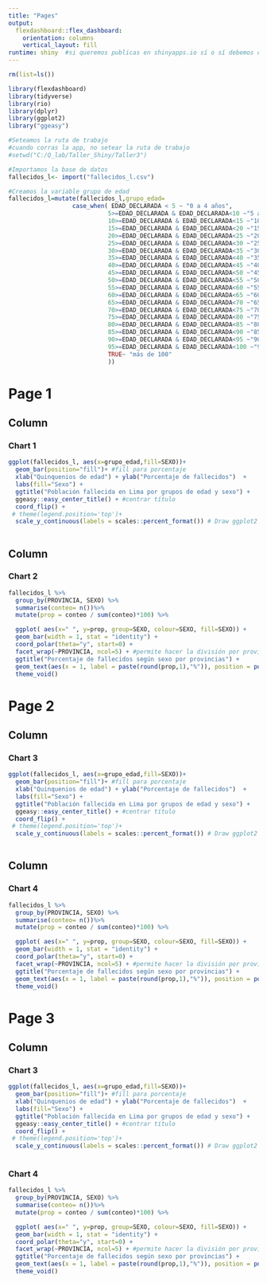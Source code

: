 ```yaml
---
title: "Pages"
output: 
  flexdashboard::flex_dashboard:
    orientation: columns
    vertical_layout: fill
runtime: shiny  #si queremos publicas en shinyapps.io sí o sí debemos colocar esta línea de código
---
```


```r
rm(list=ls())
```

```r
library(flexdashboard)
library(tidyverse)
library(rio)
library(dplyr) 
library(ggplot2)
library("ggeasy")
```

```r
#Seteamos la ruta de trabajo  
#cuando corras la app, no setear la ruta de trabajo
#setwd("C:/Q_lab/Taller_Shiny/Taller3")

#Importamos la base de datos
fallecidos_l<- import("fallecidos_l.csv")
```

```r
#Creamos la variable grupo de edad
fallecidos_l=mutate(fallecidos_l,grupo_edad=
                  case_when( EDAD_DECLARADA < 5 ~ "0 a 4 años",
                            5>=EDAD_DECLARADA & EDAD_DECLARADA<10 ~"5 a 9 años",
                            10>=EDAD_DECLARADA & EDAD_DECLARADA<15 ~"10 a 14 años",
                            15>=EDAD_DECLARADA & EDAD_DECLARADA<20 ~"15 a 19 años",
                            20>=EDAD_DECLARADA & EDAD_DECLARADA<25 ~"20 a 24 años",
                            25>=EDAD_DECLARADA & EDAD_DECLARADA<30 ~"25 a 29 años",
                            30>=EDAD_DECLARADA & EDAD_DECLARADA<35 ~"30 a 34 años",
                            35>=EDAD_DECLARADA & EDAD_DECLARADA<40 ~"35 a 39 años",
                            40>=EDAD_DECLARADA & EDAD_DECLARADA<45 ~"40 a 44 años",
                            45>=EDAD_DECLARADA & EDAD_DECLARADA<50 ~"45 a 49 años",
                            50>=EDAD_DECLARADA & EDAD_DECLARADA<55 ~"50 a 54 años",
                            55>=EDAD_DECLARADA & EDAD_DECLARADA<60 ~"55 a 59 años",
                            60>=EDAD_DECLARADA & EDAD_DECLARADA<65 ~"60 a 64 años",
                            65>=EDAD_DECLARADA & EDAD_DECLARADA<70 ~"65 a 69 años",
                            70>=EDAD_DECLARADA & EDAD_DECLARADA<75 ~"70 a 74 años",
                            75>=EDAD_DECLARADA & EDAD_DECLARADA<80 ~"75 a 79 años",
                            80>=EDAD_DECLARADA & EDAD_DECLARADA<85 ~"80 a 84 años",
                            85>=EDAD_DECLARADA & EDAD_DECLARADA<90 ~"85 a 89 años",
                            90>=EDAD_DECLARADA & EDAD_DECLARADA<95 ~"90 a 94 años",
                            95>=EDAD_DECLARADA & EDAD_DECLARADA<100 ~"95 a 99 años",
                            TRUE~ "más de 100"
                            ))

```


Page 1 {data-orientation=columns}
===================================== 

Column
-------    
### Chart 1
    
```r
ggplot(fallecidos_l, aes(x=grupo_edad,fill=SEXO))+
  geom_bar(position="fill")+ #fill para porcentaje
  xlab("Quinquenios de edad") + ylab("Porcentaje de fallecidos")  +
  labs(fill="Sexo") +
  ggtitle("Población fallecida en Lima por grupos de edad y sexo") +
  ggeasy::easy_center_title() + #centrar título
  coord_flip() +
 # theme(legend.position='top')+
  scale_y_continuous(labels = scales::percent_format()) # Draw ggplot2 plot scaled to 100%
 
```


Column
-------       
### Chart 2

```r
fallecidos_l %>% 
  group_by(PROVINCIA, SEXO) %>%
  summarise(conteo= n())%>%
  mutate(prop = conteo / sum(conteo)*100) %>%

  ggplot( aes(x=" ", y=prop, group=SEXO, colour=SEXO, fill=SEXO)) +
  geom_bar(width = 1, stat = "identity") +
  coord_polar(theta="y", start=0) +
  facet_wrap(~PROVINCIA, ncol=5) + #permite hacer la división por provincias
  ggtitle("Porcentaje de fallecidos según sexo por provincias") +
  geom_text(aes(x = 1, label = paste(round(prop,1),"%")), position = position_stack(vjust = .5),color = "black",   size=2.8) + #texto
  theme_void()
```
   
Page 2 {data-orientation=rows}
=================


Column{data-height=700}
-------
### Chart 3
    
```r
ggplot(fallecidos_l, aes(x=grupo_edad,fill=SEXO))+
  geom_bar(position="fill")+ #fill para porcentaje
  xlab("Quinquenios de edad") + ylab("Porcentaje de fallecidos")  +
  labs(fill="Sexo") +
  ggtitle("Población fallecida en Lima por grupos de edad y sexo") +
  ggeasy::easy_center_title() + #centrar título
  coord_flip() +
 # theme(legend.position='top')+
  scale_y_continuous(labels = scales::percent_format()) # Draw ggplot2 plot scaled to 100%
 
```

Column{data-height=300}
-------
### Chart 4

```r
fallecidos_l %>% 
  group_by(PROVINCIA, SEXO) %>%
  summarise(conteo= n())%>%
  mutate(prop = conteo / sum(conteo)*100) %>%

  ggplot( aes(x=" ", y=prop, group=SEXO, colour=SEXO, fill=SEXO)) +
  geom_bar(width = 1, stat = "identity") +
  coord_polar(theta="y", start=0) +
  facet_wrap(~PROVINCIA, ncol=5) + #permite hacer la división por provincias
  ggtitle("Porcentaje de fallecidos según sexo por provincias") +
  geom_text(aes(x = 1, label = paste(round(prop,1),"%")), position = position_stack(vjust = .5),color = "black",   size=2.8) + #texto
  theme_void()
```


Page 3
=================

Column{.tabset}
-------
### Chart 3
    
```r
ggplot(fallecidos_l, aes(x=grupo_edad,fill=SEXO))+
  geom_bar(position="fill")+ #fill para porcentaje
  xlab("Quinquenios de edad") + ylab("Porcentaje de fallecidos")  +
  labs(fill="Sexo") +
  ggtitle("Población fallecida en Lima por grupos de edad y sexo") +
  ggeasy::easy_center_title() + #centrar título
  coord_flip() +
 # theme(legend.position='top')+
  scale_y_continuous(labels = scales::percent_format()) # Draw ggplot2 plot scaled to 100%
 
```

### Chart 4
```r
fallecidos_l %>% 
  group_by(PROVINCIA, SEXO) %>%
  summarise(conteo= n())%>%
  mutate(prop = conteo / sum(conteo)*100) %>%

  ggplot( aes(x=" ", y=prop, group=SEXO, colour=SEXO, fill=SEXO)) +
  geom_bar(width = 1, stat = "identity") +
  coord_polar(theta="y", start=0) +
  facet_wrap(~PROVINCIA, ncol=5) + #permite hacer la división por provincias
  ggtitle("Porcentaje de fallecidos según sexo por provincias") +
  geom_text(aes(x = 1, label = paste(round(prop,1),"%")), position = position_stack(vjust = .5),color = "black",   size=2.8) + #texto
  theme_void()
```
